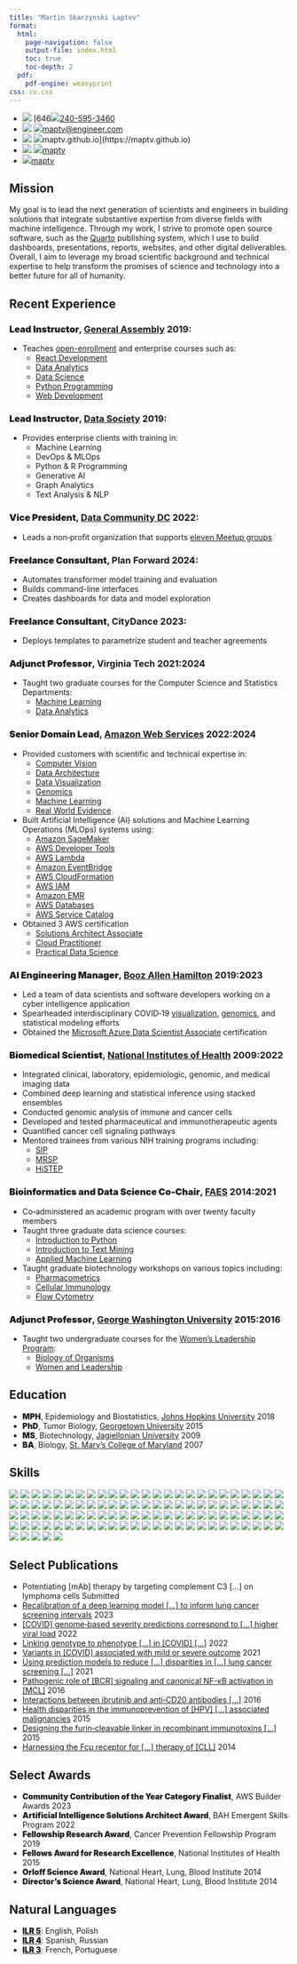 ```yaml
---
title: "Martin Skarzynski Laptev"
format:
  html:
    page-navigation: false
    output-file: index.html
    toc: true
    toc-depth: 2
  pdf:
    pdf-engine: weasyprint
css: cv.css
---
```


::: {.contact}
- ![](https://icons.getbootstrap.com/assets/icons/telephone.svg){.phone} [646[![](https://icons.getbootstrap.com/assets/icons/telephone.svg)240-595-3460](tel:240-595-3460)
- ![](https://icons.getbootstrap.com/assets/icons/envelope-at.svg){.shiftup} [![](https://icons.getbootstrap.com/assets/icons/envelope-at.svg)maptv@engineer.com](mailto:maptv@engineer.com)
- ![](https://icons.getbootstrap.com/assets/icons/house.svg){.shiftup} ![](https://icons.getbootstrap.com/assets/icons/house.svg)maptv.github.io](https://maptv.github.io)
- ![](https://icons.getbootstrap.com/assets/icons/linkedin.svg){.linkedin} [![](https://icons.getbootstrap.com/assets/icons/github.svg)maptv](https://github.com/maptv)
- [![](https://icons.getbootstrap.com/assets/icons/linkedin.svg)maptv](https://linkedin.com/in/maptv)
:::

## Mission

My goal is to lead the next generation of scientists and engineers in building solutions that integrate substantive expertise from diverse fields with machine intelligence.
Through my work, I strive to promote open source software, such as the [Quarto](https://quarto.org) publishing system, which I use to build dashboards, presentations, reports, websites, and other digital deliverables.
Overall, I aim to leverage my broad scientific background and technical expertise to help transform the promises of science and technology into a better future for all of humanity.

## Recent Experience

### [Lead Instructor]{style="font-weight: 900;"}, [General Assembly](https://generalassemb.ly) [2019:]{.cvdate}

::: {.horizontal}
- Teaches [open-enrollment](https://generalassemb.ly/instructors/martin-skarzynski/23420) and enterprise courses such as:
  - [React Development](https://generalassemb.ly/education/react-development)
  - [Data Analytics](https://generalassemb.ly/education/data-analytics)
  - [Data Science](https://www.boozallen.com/e/insight/blog/path-to-technical-success)
  - [Python Programming](https://generalassemb.ly/education/python-programming)
  - [Web Development](https://generalassemb.ly/education/front-end-web-development)
:::

### [Lead Instructor]{style="font-weight: 900;"}, [Data Society](https://datasociety.com) [2019:]{.cvdate}

::: {.horizontal}
- Provides enterprise clients with training in:
  - Machine Learning
  - DevOps & MLOps
  - Python & R Programming
  - Generative AI
  - Graph Analytics
  - Text Analysis & NLP
:::

### [Vice President]{style="font-weight: 900;"}, [Data Community DC](https://www.datacommunitydc.org) [2022:]{.cvdate}

- Leads a non‑profit organization that supports [eleven Meetup groups](https://www.datacommunitydc.org/meetups-overview)

### [Freelance Consultant]{style="font-weight: 900;"}, Plan Forward [2024:]{.cvdate}

::: {.horizontal}
- Automates transformer model training and evaluation
- Builds command-line interfaces
- Creates dashboards for data and model exploration
:::

### [Freelance Consultant]{style="font-weight: 900;"}, CityDance [2023:]{.cvdate}

- Deploys templates to parametrize student and teacher agreements

### [Adjunct Professor]{style="font-weight: 900;"}, Virginia Tech [2021:2024]{.cvdate}

::: {.horizontal}
- Taught two graduate courses for the Computer Science and Statistics Departments:
  - [Machine Learning](https://cs.vt.edu/Graduate/Courses/GradCourseDescriptions.html#:~:text=CS%205805%2D6%20%2D%20Machine%20Learning%C2%A0)
  - [Data Analytics](https://cs.vt.edu/Graduate/Courses/GradCourseDescriptions.html#:~:text=CS%205525%2D6%20(STAT%205525%2D6)%20%2D%20Data%20Analytics)
:::

### [Senior Domain Lead]{style="font-weight: 900;"}, [Amazon Web Services](https://aws.amazon.com) [2022:2024]{.cvdate}

::: {.horizontal}
- Provided customers with scientific and technical expertise in:
  - [Computer Vision](https://aws.amazon.com/health/solutions/medicalimaging)
  - [Data Architecture](https://aws.amazon.com/big-data/datalakes-and-analytics/modern-data-architecture)
  - [Data Visualization](https://docs.aws.amazon.com/wellarchitected/latest/analytics-lens/data-visualization)
  - [Genomics](https://aws.amazon.com/health/genomics)
  - [Machine Learning](https://aws.amazon.com/health/machine-learning)
  - [Real World Evidence](https://aws.amazon.com/marketplace/solutions/healthcare/health-records)
- Built Artificial Intelligence (AI) solutions and Machine Learning Operations (MLOps) systems using:
  - [Amazon SageMaker](https://aws.amazon.com/sagemaker)
  - [AWS Developer Tools](https://aws.amazon.com/developer/tools##Browse_by_Tool_Type)
  - [AWS Lambda](https://aws.amazon.com/lambda)
  - [Amazon EventBridge](https://aws.amazon.com/eventbridge)
  - [AWS CloudFormation](https://aws.amazon.com/cloudformation)
  - [AWS IAM](https://aws.amazon.com/iam)
  - [Amazon EMR](https://aws.amazon.com/emr)
  - [AWS Databases](https://aws.amazon.com/products/databases)
  - [AWS Service Catalog](https://aws.amazon.com/servicecatalog)
- Obtained 3 AWS certification
  - [Solutions Architect Associate](https://www.credly.com/badges/1ae81600-c0cb-47b4-8610-e0c58bff6741/public_url)
  - [Cloud Practitioner](https://www.credly.com/badges/c3143f03-6ebb-4f16-827c-c89f8db2a3cf/public_url)
  - [Practical Data Science](https://www.coursera.org/account/accomplishments/specialization/certificate/MU388FKRUUL3)
:::

### [AI Engineering Manager]{style="font-weight: 900;"}, [Booz Allen Hamilton](https://www.boozallen.com) [2019:2023]{.cvdate}

- Led a team of data scientists and software developers working on a cyber intelligence application
- Spearheaded interdisciplinary COVID‑19 [visualization](https://www.boozallen.com/c/insight/blog/epimaps-data-visualization-for-healthcare), [genomics](https://mskar.github.io/var), and statistical modeling efforts
- Obtained the [Microsoft Azure Data Scientist Associate](https://www.credly.com/badges/99aa294a-2b69-40f2-a607-0e7b91ffb5f6/public_url){.italic} certification

### [Biomedical Scientist]{style="font-weight: 900;"}, [National Institutes of Health](https://www.nih.gov) [2009:2022]{.cvdate}

::: {.horizontal}
- Integrated clinical, laboratory, epidemiologic, genomic, and medical imaging data
- Combined deep learning and statistical inference using stacked ensembles
- Conducted genomic analysis of immune and cancer cells
- Developed and tested pharmaceutical and immunotherapeutic agents
- Quantified cancer cell signaling pathways
- Mentored trainees from various NIH training programs including:
  - [SIP](https://www.training.nih.gov/research-training/pb/sip){data-bs-toggle="tooltip" data-bs-title="Summer Internship Program"}
  - [MRSP](https://clinicalcenter.nih.gov/training/mrsp){data-bs-toggle="tooltip" data-bs-title="Medical Research Scholars Program"}
  - [HiSTEP](https://www.training.nih.gov/research-training/hs/hs-sip/histep){data-bs-toggle="tooltip" data-bs-title="High School Scientific Training and Enrichment Program"}
:::

### [Bioinformatics and Data Science Co-Chair]{style="font-weight: 900;"}, [FAES](https://faes.org) [2014:2021]{.cvdate}

::: {.horizontal}
- Co‑administered an academic program with over twenty faculty members
- Taught three graduate data science courses:
  - [Introduction to Python](https://github.com/biof309)
  - [Introduction to Text Mining](https://github.com/biof395)
  - [Applied Machine Learning](https://biof509.github.io)
- Taught graduate biotechnology workshops on various topics including:
  - [Pharmacometrics](https://education.faes.org/search/publicCourseSearchDetails.do?method=load&courseId=1059989)
  - [Cellular Immunology](https://education.faes.org/search/publicCourseSearchDetails.do?method=load&courseId=1409949)
  - [Flow Cytometry](https://education.faes.org/search/publicCourseSearchDetails.do?method=load&courseId=1424281)
:::

### [Adjunct Professor]{style="font-weight: 900;"}, [George Washington University](https://www.gwu.edu) [2015:2016]{.cvdate}

::: {.horizontal}
- Taught two undergraduate courses for the [Women's Leadership Program](https://wlp.gwu.edu):
  - [Biology of Organisms](https://wlp.gwu.edu/science-health-and-medicine#:~:text=Introductory%20Biology%3A%20Biology%20of%20Organisms)
  - [Women and Leadership](https://wlp.gwu.edu/science-health-and-medicine#:~:text=Biology%20of%20Organisms-,Symposium,-The%20weekly%20symposia)
:::

## Education

- [MPH]{style="font-weight: 900;"}, Epidemiology and Biostatistics, [Johns Hopkins University](https://www.jhu.edu) [2018]{.cvdate}
- [PhD]{style="font-weight: 900;"}, Tumor Biology, [Georgetown University](https://www.georgetown.edu) [2015]{.cvdate}
- [MS]{style="font-weight: 900;"}, Biotechnology, [Jagiellonian University](https://en.uj.edu.pl) [2009]{.cvdate}
- [BA]{style="font-weight: 900;"}, Biology, [St. Mary's College of Maryland](https://www.smcm.edu) [2007]{.cvdate}

## Skills{style="page-break-before: always"}

![](https://img.shields.io/badge/-Airflow-blue?logo=apacheairflow&logoColor=white&color)
![](https://img.shields.io/badge/-Alacritty-blue?logo=Alacritty&logoColor=white&color)
![](https://img.shields.io/badge/-Anaconda-blue?logo=Anaconda&logoColor=white&color)
![](https://img.shields.io/badge/-API_Gateway-blue?logo=amazonapigateway&logoColor=white&color)
![](https://img.shields.io/badge/-Artifacts-blue?logo=azureartifacts&logoColor=white&color)
![](https://img.shields.io/badge/-Azure-blue?logo=microsoftazure&logoColor=white&color)
![](https://img.shields.io/badge/-Bash-blue?logo=gnu-bash&logoColor=white&color)
![](https://img.shields.io/badge/-Bootstrap-blue?logo=bootstrap&logoColor=white&color)
![](https://img.shields.io/badge/-CloudWatch-blue?logo=amazoncloudwatch&logoColor=white&color)
![](https://img.shields.io/badge/-conda--forge-blue?logo=conda-forge&logoColor=white&color)
![](https://img.shields.io/badge/-D3-blue?logo=d3dotjs&logoColor=white&color)
![](https://img.shields.io/badge/-Dask-blue?logo=dask&logoColor=white&color)
![](https://img.shields.io/badge/-Data_Explorer-blue?logo=azuredataexplorer&logoColor=white&color)
![](https://img.shields.io/badge/-Databricks-blue?logo=databricks&logoColor=white&color)
![](https://img.shields.io/badge/-DataGrip-blue?logo=datagrip&logoColor=white&color)
![](https://img.shields.io/badge/-DevOps-blue?logo=azuredevops&logoColor=white&color)
![](https://img.shields.io/badge/-Django-blue?logo=django&logoColor=white&color)
![](https://img.shields.io/badge/-Docker-blue?logo=docker&logoColor=white&color)
![](https://img.shields.io/badge/-DocumentDB-blue?logo=amazondocumentdb&logoColor=white&color)
![](https://img.shields.io/badge/-DVC-blue?logo=dvc&logoColor=white&color)
![](https://img.shields.io/badge/-DynamoDB-blue?logo=amazondynamodb&logoColor=white&color)
![](https://img.shields.io/badge/-EC2-blue?logo=amazonec2&logoColor=white&color)
![](https://img.shields.io/badge/-ECS-blue?logo=amazonecs&logoColor=white&color)
![](https://img.shields.io/badge/-EKS-blue?logo=amazoneks&logoColor=white&color)
![](https://img.shields.io/badge/-Emacs-blue?logo=gnuemacs&logoColor=white&color)
![](https://img.shields.io/badge/-Fargate-blue?logo=awsfargate&logoColor=white&color)
![](https://img.shields.io/badge/-FastAPI-blue?logo=fastapi&logoColor=white&color)
![](https://img.shields.io/badge/-Flask-blue?logo=flask&logoColor=white&color)
![](https://img.shields.io/badge/-Functions-blue?logo=azurefunctions&logoColor=white&color)
![](https://img.shields.io/badge/-GIMP-blue?logo=gimp&logoColor=white&color)
![](https://img.shields.io/badge/-Git-blue?logo=git&logoColor=white&color)
![](https://img.shields.io/badge/-GitHub-blue?logo=github&logoColor=white&color)
![](https://img.shields.io/badge/-GitHub_Actions-blue?logo=githubactions&logoColor=white&color)
![](https://img.shields.io/badge/-GitLab-blue?logo=gitlab&logoColor=white&color)
![](https://img.shields.io/badge/-GNU-blue?logo=gnu&logoColor=white&color)
![](https://img.shields.io/badge/-Homebrew-blue?logo=homebrew&logoColor=white&color)
![](https://img.shields.io/badge/-HTML-blue?logo=html5&logoColor=white&color)
![](https://img.shields.io/badge/-HTTPie-blue?logo=httpie&logoColor=white&color)
![](https://img.shields.io/badge/-Hyper-blue?logo=hyper&logoColor=white&color)
![](https://img.shields.io/badge/-IAM-blue?logo=amazoniam&logoColor=white&color)
![](https://img.shields.io/badge/-Inkscape-blue?logo=inkscape&logoColor=white&color)
![](https://img.shields.io/badge/-iTerm-blue?logo=iterm2&logoColor=white&color)
![](https://img.shields.io/badge/-JavaScript-blue?logo=javascript&logoColor=white&color)
![](https://img.shields.io/badge/-Jira-blue?logo=jirasoftware&logoColor=white&color)
![](https://img.shields.io/badge/-JSON-blue?logo=json&logoColor=white&color)
![](https://img.shields.io/badge/-Julia-blue?logo=julia&logoColor=white&color)
![](https://img.shields.io/badge/-Jupyter-blue?logo=jupyter&logoColor=white&color)
![](https://img.shields.io/badge/-Keras-blue?logo=keras&logoColor=white&color)
![](https://img.shields.io/badge/-Kubernetes-blue?logo=kubernetes&logoColor=white&color)
![](https://img.shields.io/badge/-Lambda-blue?logo=awslambda&logoColor=white&color)
![](https://img.shields.io/badge/-LaTeX-blue?logo=latex&logoColor=white&color)
![](https://img.shields.io/badge/-Linux-blue?logo=linux&logoColor=white&color)
![](https://img.shields.io/badge/-Lua-blue?logo=lua&logoColor=white&color)
![](https://img.shields.io/badge/-macOS-blue?logo=apple&logoColor=white&color)
![](https://img.shields.io/badge/-Markdown-blue?logo=markdown&logoColor=white&color)
![](https://img.shields.io/badge/-Mermaid-blue?logo=mermaid&logoColor=white&color)
![](https://img.shields.io/badge/-MongoDB-blue?logo=mongodb&logoColor=white&color)
![](https://img.shields.io/badge/-MySQL-blue?logo=mysql&logoColor=white&color)
![](https://img.shields.io/badge/-Neovim-blue?logo=neovim&logoColor=white&color)
![](https://img.shields.io/badge/-Node-blue?logo=nodedotjs&logoColor=white&color)
![](https://img.shields.io/badge/-NPM-blue?logo=npm&logoColor=white&color)
![](https://img.shields.io/badge/-NumPy-blue?logo=numpy&logoColor=white&color)
![](https://img.shields.io/badge/-OBS-blue?logo=obsstudio&logoColor=white&color)
![](https://img.shields.io/badge/-Observable-blue?logo=observable&logoColor=white&color)
![](https://img.shields.io/badge/-Obsidian-blue?logo=obsidian&logoColor=white&color)
![](https://img.shields.io/badge/-OpenCV-blue?logo=opencv&logoColor=white&color)
![](https://img.shields.io/badge/-Pandas-blue?logo=pandas&logoColor=white&color)
![](https://img.shields.io/badge/-Pipelines-blue?logo=azurepipelines&logoColor=white&color)
![](https://img.shields.io/badge/-Plotly-blue?logo=plotly&logoColor=white&color)
![](https://img.shields.io/badge/-PostgreSQL-blue?logo=postgresql&logoColor=white&color)
![](https://img.shields.io/badge/-PyCharm-blue?logo=pycharm&logoColor=white&color)
![](https://img.shields.io/badge/-Pydantic-blue?logo=pydantic&logoColor=white&color)
![](https://img.shields.io/badge/-PyPI-blue?logo=pypi&logoColor=white&color)
![](https://img.shields.io/badge/-PyScaffold-blue?logo=pyscaffold&logoColor=white&color)
![](https://img.shields.io/badge/-Pytest-blue?logo=pytest&logoColor=white&color)
![](https://img.shields.io/badge/-Python-informational?logo=python&logoColor=white&color)
![](https://img.shields.io/badge/-PyTorch-blue?logo=pytorch&logoColor=white&color)
![](https://img.shields.io/badge/-Quip-blue?logo=quip&logoColor=white&color)
![](https://img.shields.io/badge/-R-blue?logo=r&logoColor=white&color)
![](https://img.shields.io/badge/-RDS-blue?logo=amazonrds&logoColor=white&color)
![](https://img.shields.io/badge/-React-blue?logo=react&logoColor=white&color)
![](https://img.shields.io/badge/-Redshift-blue?logo=amazonredshift&logoColor=white&color)
![](https://img.shields.io/badge/-Reveal-blue?logo=revealdotjs&logoColor=white&color)
![](https://img.shields.io/badge/-Route_53-blue?logo=amazonroute53&logoColor=white&color)
![](https://img.shields.io/badge/-RStudio-blue?logo=rstudio&logoColor=white&color)
![](https://img.shields.io/badge/-S3-blue?logo=amazons3&logoColor=white&color)
![](https://img.shields.io/badge/-SciPy-blue?logo=scipy&logoColor=white&color)
![](https://img.shields.io/badge/-Selenium-blue?logo=selenium&logoColor=white&color)
![](https://img.shields.io/badge/-Sklearn-blue?logo=scikit-learn&logoColor=white&color)
![](https://img.shields.io/badge/-Spacemacs-blue?logo=spacemacs&logoColor=white&color)
![](https://img.shields.io/badge/-spaCy-blue?logo=spacy&logoColor=white&color)
![](https://img.shields.io/badge/-Spark-blue?logo=apachespark&logoColor=white&color)
![](https://img.shields.io/badge/-SQLAlchemy-blue?logo=sqlalchemy&logoColor=white&color)
![](https://img.shields.io/badge/-SQLite-blue?logo=sqlite&logoColor=white&color)
![](https://img.shields.io/badge/-SQS-blue?logo=amazonsqs&logoColor=white&color)
![](https://img.shields.io/badge/-Streamlit-blue?logo=streamlit&logoColor=white&color)
![](https://img.shields.io/badge/-Swift-blue?logo=swift&logoColor=white&color)
![](https://img.shields.io/badge/-TensorFlow-blue?logo=tensorflow&logoColor=white&color)
![](https://img.shields.io/badge/-Tidyverse-blue?logo=tidyverse&logoColor=white&color)
![](https://img.shields.io/badge/-tmux-blue?logo=tmux&logoColor=white&color)
![](https://img.shields.io/badge/-Vim-blue?logo=vim&logoColor=white&color)
![](https://img.shields.io/badge/-VSCode-blue?logo=visualstudiocode&logoColor=white&color)
![](https://img.shields.io/badge/-VSCodium-blue?logo=vscodium&logoColor=white&color)
![](https://img.shields.io/badge/-WebStorm-blue?logo=webstorm&logoColor=white&color)
![](https://img.shields.io/badge/-zsh-blue?logo=zsh&logoColor=white&color)

## Select Publications

::: {.pubs}
- Potentiating [mAb] therapy by targeting complement C3 [...] on lymphoma cells [Submitted]{.cvdate}
- [Recalibration of a deep learning model [...] to inform lung cancer screening intervals](https://jamanetwork.com/journals/jamanetworkopen/fullarticle/2802522) [2023]{.cvdate}
- [[COVID] genome‐based severity predictions correspond to [...] higher viral load](https://www.ncbi.nlm.nih.gov/pmc/articles/PMC9173902) [2022]{.cvdate}
- [Linking genotype to phenotype [...] in [COVID] [...]](https://virological.org/t/linking-genotype-to-phenotype-further-exploration-of-mutations-in-sars-cov-2-associated-with-mild-or-severe-outcomes/794) [2022]{.cvdate}
- [Variants in [COVID] associated with mild or severe outcome](https://www.ncbi.nlm.nih.gov/pmc/articles/PMC8385248) [2021]{.cvdate}
- [Using prediction models to reduce [...] disparities in [...] lung cancer screening [...]](https://www.ncbi.nlm.nih.gov/pmc/articles/PMC8562965) [2021]{.cvdate}
- [Pathogenic role of [BCR] signaling and canonical NF-κB activation in [MCL]](https://www.ncbi.nlm.nih.gov/pmc/articles/PMC4937360) [2016]{.cvdate}
- [Interactions between ibrutinib and anti‐CD20 antibodies [...]](https://www.ncbi.nlm.nih.gov/pmc/articles/PMC4703510) [2016]{.cvdate}
- [Health disparities in the immunoprevention of [HPV] [...] associated malignancies](https://www.ncbi.nlm.nih.gov/pmc/articles/PMC4682020) [2015]{.cvdate}
- [Designing the furin‐cleavable linker in recombinant immunotoxins [...]](https://www.ncbi.nlm.nih.gov/pmc/articles/PMC7724502) [2015]{.cvdate}
- [Harnessing the Fcμ receptor for [...] therapy of [CLL]](https://www.ncbi.nlm.nih.gov/pmc/articles/PMC4268434) [2014]{.cvdate}
:::

## Select Awards

::: {.awards}
- [Community Contribution of the Year Category Finalist]{style="font-weight: 900;"}, AWS Builder Awards [2023]{.cvdate}
- [Artificial Intelligence Solutions Architect Award]{style="font-weight: 900;"}, BAH Emergent Skills Program [2022]{.cvdate}
- [Fellowship Research Award]{style="font-weight: 900;"}, Cancer Prevention Fellowship Program [2019]{.cvdate}
- [Fellows Award for Research Excellence]{style="font-weight: 900;"}, National Institutes of Health [2015]{.cvdate}
- [Orloff Science Award]{style="font-weight: 900;"}, National Heart, Lung, Blood Institute [2014]{.cvdate}
- [Director's Science Award]{style="font-weight: 900;"}, National Heart, Lung, Blood Institute [2014]{.cvdate}
:::

## Natural Languages

::: {.lang}
- [ILR 5](https://en.wikipedia.org/wiki/ILR_scale#ILR_Level_5_%E2%80%93_Native_or_bilingual_proficiency){style="font-weight: 900;"}: English, Polish
- [ILR 4](https://en.wikipedia.org/wiki/ILR_scale#ILR_Level_4_%E2%80%93_Full_professional_proficiency){style="font-weight: 900;"}: Spanish, Russian
- [ILR 3](https://en.wikipedia.org/wiki/ILR_scale#ILR_Level_3_%E2%80%93_Professional_working_proficiency){style="font-weight: 900;"}: French, Portuguese
:::

```{=html}
<script src="../scripts/time.js"></script>
<script>
const tooltipTriggerList = document.querySelectorAll('[data-bs-toggle="tooltip"]')
const tooltipList = [...tooltipTriggerList].map(tooltipTriggerEl => new bootstrap.Tooltip(tooltipTriggerEl))
</script>
<style>
div#quarto-sidebar-glass { display: none !important; }
ul.navbar-nav.navbar-nav-scroll { -webkit-flex-direction: row !important; }
#quarto-sidebar { padding: 0px; overflow-x: hidden !important; }
#quarto-sidebar > * { padding: 0px; }
@media only screen and (max-width: 991px) { #quarto-search { display: none !important; } #quarto-sidebar { padding: 0px 9px 0px 9px !important; } }
@media only screen and (max-width: 767px) { div.cell.page-columns.page-full { display: none !important; } }
</style>
```
